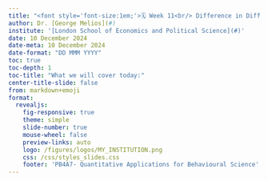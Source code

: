 ```yaml
---
title: "<font style='font-size:1em;'>🗓️ Week 11<br/> Difference in Differences</font>"
author: Dr. [George Melios](#)
institute: '[London School of Economics and Political Science](#)'
date: 10 December 2024
date-meta: 10 December 2024
date-format: "DD MMM YYYY"
toc: true
toc-depth: 1
toc-title: "What we will cover today:"
center-title-slide: false
from: markdown+emoji
format:
  revealjs: 
    fig-responsive: true
    theme: simple
    slide-number: true
    mouse-wheel: false
    preview-links: auto
    logo: /figures/logos/MY_INSTITUTION.png
    css: /css/styles_slides.css
    footer: 'PB4A7- Quantitative Applications for Behavioural Science'
---
```

